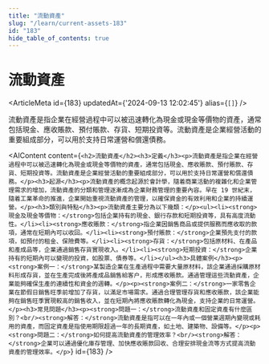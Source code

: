 ```yaml
---
title: "流動資產"
slug: "/learn/current-assets-183"
id: "183"
hide_table_of_contents: true
---
```



# 流動資產

<ArticleMeta id={183} updatedAt={'2024-09-13 12:02:45'} alias={`[]`} />
<div className='border-solid border-b border-t-0 my-4 border-[var(--ifm-color-gray-300)]' />

流動資產是指企業在經營過程中可以被迅速轉化為現金或現金等價物的資產，通常包括現金、應收賬款、預付賬款、存貨、短期投資等。流動資產是企業經營活動的重要組成部分，可以用於支持日常運營和償還債務。

<AIContent content={`<h2>流動資產</h2><h3>定義</h3><p>流動資產是指企業在經營過程中可以被迅速轉化為現金或現金等價物的資產，通常包括現金、應收賬款、預付賬款、存貨、短期投資等。流動資產是企業經營活動的重要組成部分，可以用於支持日常運營和償還債務。</p><h3>起源</h3><p>流動資產的概念起源於會計學，隨着商業活動的複雜化和企業管理需求的增加，流動資產的分類和管理逐漸成為企業財務管理的重要內容。早在 19 世紀末，隨着工業革命的推進，企業開始重視流動資產的管理，以確保資金的有效利用和企業的持續運營。</p><h3>類別與特點</h3><p>流動資產主要分為以下幾類：</p><ul><li><strong>現金及現金等價物：</strong>包括企業持有的現金、銀行存款和短期投資等，具有高度流動性。</li><li><strong>應收賬款：</strong>指企業因銷售商品或提供服務而應收取的款項，通常在短期內可以收回。</li><li><strong>預付賬款：</strong>企業預先支付的款項，如預付的租金、保險費等。</li><li><strong>存貨：</strong>包括原材料、在產品和產成品等，企業通過銷售存貨實現收入。</li><li><strong>短期投資：</strong>企業持有的短期內可以變現的投資，如股票、債券等。</li></ul><h3>具體案例</h3><p><strong>案例一：</strong>某製造企業在生產過程中需要大量原材料，該企業通過採購原材料形成存貨，並在生產完成後將產成品銷售給客户，形成應收賬款。通過管理這些流動資產，企業能夠確保生產的連續性和資金的週轉。</p><p><strong>案例二：</strong>一家零售企業在節假日銷售旺季前增加了存貨，以滿足市場需求。通過合理管理存貨和應收賬款，該企業能夠在銷售旺季實現較高的銷售收入，並在短期內將應收賬款轉化為現金，支持企業的日常運營。</p><h3>常見問題</h3><p><strong>問題一：</strong>流動資產和固定資產有什麼區別？<br/><strong>解答：</strong>流動資產是指可以在一年內或一個營業週期內變現或耗用的資產，而固定資產是指使用期限超過一年的長期資產，如土地、建築物、設備等。</p><p><strong>問題二：</strong>如何提高流動資產的管理效率？<br/><strong>解答：</strong>企業可以通過優化庫存管理、加快應收賬款回收、合理安排現金流等方式提高流動資產的管理效率。</p>`} id={183} />
